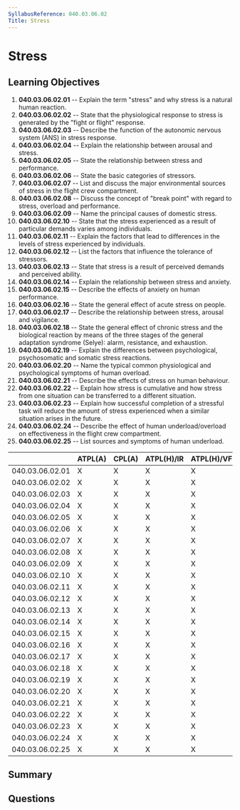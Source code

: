 ```yaml
---
SyllabusReference: 040.03.06.02
Title: Stress
---
```


# Stress

## Learning Objectives

1. **040.03.06.02.01** -- Explain the term "stress" and why stress is a natural
   human reaction.
2. **040.03.06.02.02** -- State that the physiological response to stress is
   generated by the "fight or flight" response.
3. **040.03.06.02.03** -- Describe the function of the autonomic nervous system
   (ANS) in stress response.
4. **040.03.06.02.04** -- Explain the relationship between arousal and stress.
5. **040.03.06.02.05** -- State the relationship between stress and performance.
6. **040.03.06.02.06** -- State the basic categories of stressors.
7. **040.03.06.02.07** -- List and discuss the major environmental sources of
   stress in the flight crew compartment.
8. **040.03.06.02.08** -- Discuss the concept of "break point" with regard to
   stress, overload and performance.
9. **040.03.06.02.09** -- Name the principal causes of domestic stress.
10. **040.03.06.02.10** -- State that the stress experienced as a result of
    particular demands varies among individuals.
11. **040.03.06.02.11** -- Explain the factors that lead to differences in the
    levels of stress experienced by individuals.
12. **040.03.06.02.12** -- List the factors that influence the tolerance of
    stressors.
13. **040.03.06.02.13** -- State that stress is a result of perceived demands and
    perceived ability.
14. **040.03.06.02.14** -- Explain the relationship between stress and anxiety.
15. **040.03.06.02.15** -- Describe the effects of anxiety on human performance.
16. **040.03.06.02.16** -- State the general effect of acute stress on people.
17. **040.03.06.02.17** -- Describe the relationship between stress, arousal and
    vigilance.
18. **040.03.06.02.18** -- State the general effect of chronic stress and the
    biological reaction by means of the three stages of the general adaptation
    syndrome (Selye): alarm, resistance, and exhaustion.
19. **040.03.06.02.19** -- Explain the differences between psychological,
    psychosomatic and somatic stress reactions.
20. **040.03.06.02.20** -- Name the typical common physiological and psychological
    symptoms of human overload.
21. **040.03.06.02.21** -- Describe the effects of stress on human behaviour.
22. **040.03.06.02.22** -- Explain how stress is cumulative and how stress from
    one situation can be transferred to a different situation.
23. **040.03.06.02.23** -- Explain how successful completion of a stressful task
    will reduce the amount of stress experienced when a similar situation arises
    in the future.
24. **040.03.06.02.24** -- Describe the effect of human underload/overload on
    effectiveness in the flight crew compartment.
25. **040.03.06.02.25** -- List sources and symptoms of human underload.

|                 | ATPL(A) | CPL(A) | ATPL(H)/IR | ATPL(H)/VFR | CPL(H) | IR  | CBIR(A) |
| --------------- | ------- | ------ | ---------- | ----------- | ------ | --- | ------- |
| 040.03.06.02.01 | X       | X      | X          | X           | X      | X   |         |
| 040.03.06.02.02 | X       | X      | X          | X           | X      | X   |         |
| 040.03.06.02.03 | X       | X      | X          | X           | X      | X   |         |
| 040.03.06.02.04 | X       | X      | X          | X           | X      | X   |         |
| 040.03.06.02.05 | X       | X      | X          | X           | X      | X   | X       |
| 040.03.06.02.06 | X       | X      | X          | X           | X      | X   | X       |
| 040.03.06.02.07 | X       | X      | X          | X           | X      | X   | X       |
| 040.03.06.02.08 | X       | X      | X          | X           | X      | X   | X       |
| 040.03.06.02.09 | X       | X      | X          | X           | X      | X   |         |
| 040.03.06.02.10 | X       | X      | X          | X           | X      | X   |         |
| 040.03.06.02.11 | X       | X      | X          | X           | X      | X   | X       |
| 040.03.06.02.12 | X       | X      | X          | X           | X      | X   |         |
| 040.03.06.02.13 | X       | X      | X          | X           | X      | X   |         |
| 040.03.06.02.14 | X       | X      | X          | X           | X      | X   | X       |
| 040.03.06.02.15 | X       | X      | X          | X           | X      | X   | X       |
| 040.03.06.02.16 | X       | X      | X          | X           | X      | X   | X       |
| 040.03.06.02.17 | X       | X      | X          | X           | X      | X   |         |
| 040.03.06.02.18 | X       | X      | X          | X           | X      | X   |         |
| 040.03.06.02.19 | X       | X      | X          | X           | X      | X   |         |
| 040.03.06.02.20 | X       | X      | X          | X           | X      | X   |         |
| 040.03.06.02.21 | X       | X      | X          | X           | X      | X   |         |
| 040.03.06.02.22 | X       | X      | X          | X           | X      | X   | X       |
| 040.03.06.02.23 | X       | X      | X          | X           | X      | X   | X       |
| 040.03.06.02.24 | X       | X      | X          | X           | X      | X   | X       |
| 040.03.06.02.25 | X       | X      | X          | X           | X      | X   | X       |

## Summary

## Questions
